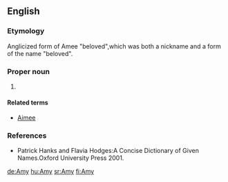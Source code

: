 ==English==

===Etymology===
Anglicized form of {{OF.}} Amee "beloved",which was both a nickname and a form of the {{L.}} name {{term|Amata|lang=la}} "beloved".

===Proper noun===
{{en-proper noun}}

# {{given name|female|from=French}}

====Related terms====
* [[Aimee]]

===References===
* Patrick Hanks and Flavia Hodges:A Concise Dictionary of Given Names.Oxford University Press 2001.

[[de:Amy]]
[[hu:Amy]]
[[sr:Amy]]
[[fi:Amy]]